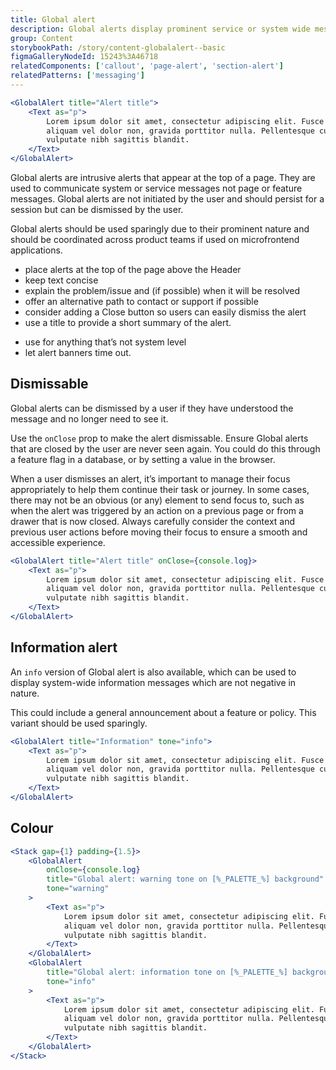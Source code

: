 ```yaml
---
title: Global alert
description: Global alerts display prominent service or system wide messages at the top of the screen.
group: Content
storybookPath: /story/content-globalalert--basic
figmaGalleryNodeId: 15243%3A46718
relatedComponents: ['callout', 'page-alert', 'section-alert']
relatedPatterns: ['messaging']
---
```


```jsx live
<GlobalAlert title="Alert title">
	<Text as="p">
		Lorem ipsum dolor sit amet, consectetur adipiscing elit. Fusce massa nibh,
		aliquam vel dolor non, gravida porttitor nulla. Pellentesque cursus orci
		vulputate nibh sagittis blandit.
	</Text>
</GlobalAlert>
```

Global alerts are intrusive alerts that appear at the top of a page. They are used to communicate system or service messages not page or feature messages. Global alerts are not initiated by the user and should persist for a session but can be dismissed by the user.

Global alerts should be used sparingly due to their prominent nature and should be coordinated across product teams if used on microfrontend applications.

<DoHeading />

- place alerts at the top of the page above the Header
- keep text concise
- explain the problem/issue and (if possible) when it will be resolved
- offer an alternative path to contact or support if possible
- consider adding a Close button so users can easily dismiss the alert
- use a title to provide a short summary of the alert.

<DontHeading />

- use for anything that’s not system level
- let alert banners time out.

## Dismissable

Global alerts can be dismissed by a user if they have understood the message and no longer need to see it.

Use the `onClose` prop to make the alert dismissable. Ensure Global alerts that are closed by the user are never seen again. You could do this through a feature flag in a database, or by setting a value in the browser.

When a user dismisses an alert, it’s important to manage their focus appropriately to help them continue their task or journey. In some cases, there may not be an obvious (or any) element to send focus to, such as when the alert was triggered by an action on a previous page or from a drawer that is now closed. Always carefully consider the context and previous user actions before moving their focus to ensure a smooth and accessible experience.

```jsx live
<GlobalAlert title="Alert title" onClose={console.log}>
	<Text as="p">
		Lorem ipsum dolor sit amet, consectetur adipiscing elit. Fusce massa nibh,
		aliquam vel dolor non, gravida porttitor nulla. Pellentesque cursus orci
		vulputate nibh sagittis blandit.
	</Text>
</GlobalAlert>
```

## Information alert

An `info` version of Global alert is also available, which can be used to display system-wide information messages which are not negative in nature.

This could include a general announcement about a feature or policy. This variant should be used sparingly.

```jsx live
<GlobalAlert title="Information" tone="info">
	<Text as="p">
		Lorem ipsum dolor sit amet, consectetur adipiscing elit. Fusce massa nibh,
		aliquam vel dolor non, gravida porttitor nulla. Pellentesque cursus orci
		vulputate nibh sagittis blandit.
	</Text>
</GlobalAlert>
```

## Colour

```jsx live colorSection
<Stack gap={1} padding={1.5}>
	<GlobalAlert
		onClose={console.log}
		title="Global alert: warning tone on [%_PALETTE_%] background"
		tone="warning"
	>
		<Text as="p">
			Lorem ipsum dolor sit amet, consectetur adipiscing elit. Fusce massa nibh,
			aliquam vel dolor non, gravida porttitor nulla. Pellentesque cursus orci
			vulputate nibh sagittis blandit.
		</Text>
	</GlobalAlert>
	<GlobalAlert
		title="Global alert: information tone on [%_PALETTE_%] background"
		tone="info"
	>
		<Text as="p">
			Lorem ipsum dolor sit amet, consectetur adipiscing elit. Fusce massa nibh,
			aliquam vel dolor non, gravida porttitor nulla. Pellentesque cursus orci
			vulputate nibh sagittis blandit.
		</Text>
	</GlobalAlert>
</Stack>
```
